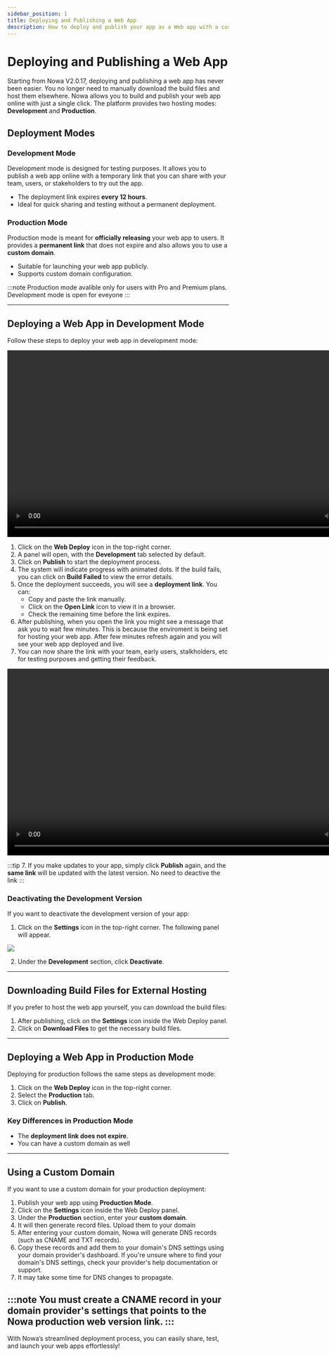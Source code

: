 ```yaml
---
sidebar_position: 1
title: Deploying and Publishing a Web App
description: How to deploy and publish your app as a Web app with a custom domain
---
```


# Deploying and Publishing a Web App

Starting from Nowa V2.0.17, deploying and publishing a web app has never been easier. You no longer need to manually download the build files and host them elsewhere. Nowa allows you to build and publish your web app online with just a single click. The platform provides two hosting modes: **Development** and **Production**.

## Deployment Modes

### Development Mode
Development mode is designed for testing purposes. It allows you to publish a web app online with a temporary link that you can share with your team, users, or stakeholders to try out the app.

- The deployment link expires **every 12 hours**.
- Ideal for quick sharing and testing without a permanent deployment.

### Production Mode
Production mode is meant for **officially releasing** your web app to users. It provides a **permanent link** that does not expire and also allows you to use a **custom domain**.

- Suitable for launching your web app publicly.
- Supports custom domain configuration.

:::note
Production mode avalible only for users with Pro and Premium plans. Development mode is open for eveyone 
:::

---

## Deploying a Web App in Development Mode

Follow these steps to deploy your web app in development mode:

<video controls width="850">
  <source src="/videos/deployment/web_publishing.mp4" type="video/mp4" />
  Your browser does not support the video tag.
</video>

1. Click on the **Web Deploy** icon in the top-right corner.
2. A panel will open, with the **Development** tab selected by default.
3. Click on **Publish** to start the deployment process.
4. The system will indicate progress with animated dots. If the build fails, you can click on **Build Failed** to view the error details.
5. Once the deployment succeeds, you will see a **deployment link**. You can:
   - Copy and paste the link manually.
   - Click on the **Open Link** icon to view it in a browser.
   - Check the remaining time before the link expires.
6. After publishing, when you open the link you might see a message that ask you to wait few minutes. This is because the enviroment is being set for hosting your web app. After few minutes refresh again and you will see your web app deployed and live.
7. You can now share the link with your team, early users, stalkholders, etc for testing purposes and getting their feedback.

<video controls width="850">
  <source src="/videos/deployment/web_opening_link.mp4" type="video/mp4" />
  Your browser does not support the video tag.
</video>


:::tip 
7. If you make updates to your app, simply click **Publish** again, and the **same link** will be updated with the latest version. No need to deactive the link
:::



### Deactivating the Development Version
If you want to deactivate the development version of your app:

1. Click on the **Settings** icon in the top-right corner. The following panel will appear.

![](./img/web_deploy_panel.png)

2. Under the **Development** section, click **Deactivate**.

---

## Downloading Build Files for External Hosting

If you prefer to host the web app yourself, you can download the build files:

1. After publishing, click on the **Settings** icon inside the Web Deploy panel.
2. Click on **Download Files** to get the necessary build files.

---

## Deploying a Web App in Production Mode

Deploying for production follows the same steps as development mode:

1. Click on the **Web Deploy** icon in the top-right corner.
2. Select the **Production** tab.
3. Click on **Publish**.

### Key Differences in Production Mode
- The **deployment link does not expire**.
- You can have a custom domain as well
---

## Using a Custom Domain

If you want to use a custom domain for your production deployment:

1. Publish your web app using **Production Mode**.
2. Click on the **Settings** icon inside the Web Deploy panel.
3. Under the **Production** section, enter your **custom domain**.
4. It will then generate record files. Upload them to your domain 
5. After entering your custom domain, Nowa will generate DNS records (such as CNAME and TXT records).
6. Copy these records and add them to your domain's DNS settings using your domain provider's dashboard. If you're unsure where to find your domain's DNS settings, check your provider's help documentation or support.
7. It may take some time for DNS changes to propagate. 


:::note
You must create a **CNAME record** in your domain provider's settings that points to the Nowa production web version link.
:::
---


With Nowa’s streamlined deployment process, you can easily share, test, and launch your web apps effortlessly!




